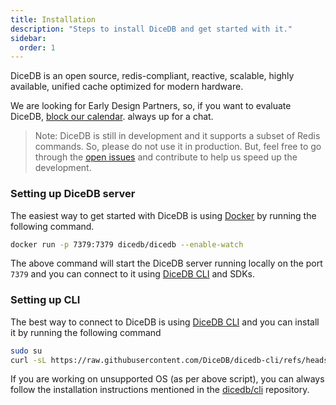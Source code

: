 ```yaml
---
title: Installation
description: "Steps to install DiceDB and get started with it."
sidebar:
  order: 1
---
```


DiceDB is an open source, redis-compliant, reactive, scalable, highly available, unified cache optimized for modern hardware.

We are looking for Early Design Partners, so, if you want to evaluate DiceDB, [block our calendar](https://cal.com/dicedb-arpit). always up for a chat.

> Note: DiceDB is still in development and it supports a subset of Redis commands. So, please do not use it in production. But, feel free to go through the [open issues](https://github.com/DiceDB/dice/issues) and contribute to help us speed up the development.

### Setting up DiceDB server

The easiest way to get started with DiceDB is using [Docker](https://www.docker.com/) by running the following command.

```bash
docker run -p 7379:7379 dicedb/dicedb --enable-watch
```

The above command will start the DiceDB server running locally on the port `7379` and you can connect
to it using [DiceDB CLI](https://github.com/DiceDB/dicedb-cli) and SDKs.

### Setting up CLI

The best way to connect to DiceDB is using [DiceDB CLI](https://github.com/DiceDB/dicedb-cli) and you can install it by running the following command

```bash
sudo su
curl -sL https://raw.githubusercontent.com/DiceDB/dicedb-cli/refs/heads/master/install.sh | sh
```

If you are working on unsupported OS (as per above script), you can always follow the installation instructions mentioned in the [dicedb/cli](https://github.com/DiceDB/dicedb-cli) repository.
